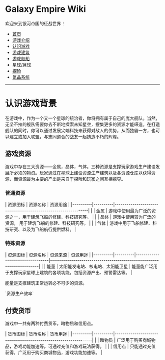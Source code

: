 = Galaxy Empire Wiki =
欢迎来到银河帝国的征战世界！

* [[/Users/Seuphoriak/vimwiki_html/index|首页]]
* [[游戏介绍]]
* [[认识游戏]]
* [[游戏建筑]]
* [[游戏舰船]]
* [[星球/月球]]
* [[探险]]
* [[氪晶系统]]

-----------------------


= 认识游戏背景 =

在游戏中，作为一个又一个星球的统治者，你将拥有属于自己的庞大舰队。当然，无坚不摧的舰队需要你去不断地探索未知星空，搜集更多的资源才能缔造。在打造舰队的同时，你可以通过发展尖端科技来获得对敌人的优势，从而独霸一方，也可以建立或加入联盟，与志同道合的战友一起铸造不朽的辉煌。

== 游戏资源 ==

游戏中存在三大资源——金属，晶体，气体。三种资源是支撑玩家游戏生产建设发展所必须的物资。玩家通过在星球上建设资源生产建筑以及各资源仓库以获得资源，而资源最为主要的产出是来自于探险和玩家之间互相掠夺。
{{{class: "brush:php"
由于游戏设定的原因，现在资源产出主要来源为探险。
}}}

=== 普通资源 ===

| 资源图标 | 资源名称 | 资源用途                                                       |
|----------|----------|----------------------------------------------------------------|
|          | 金属     | 游戏中使用最为广泛的资源之一，用于建筑飞船的修建、科技研究等。 |
|          | 晶体     | 游戏中使用较为广泛的资源， 用于建筑飞船的修建、科技研究等。    |
|          | 气体     | 游戏中用于飞船修建、科技研究、以及为飞船航行提供燃料。         |

=== 特殊资源 ===


| 资源图标 | 资源名称 | 资源来源                         | 资源用途                                                               |
|----------|----------|----------------------------------|------------------------------------------------------------------------|
|          | 能量     | 太阳能发电站、核电站、太阳能卫星 | 能量能广泛用于支撑玩家星球上建筑的各项功能，包括资源产出、预警雷达等。 |

能量是支撑建筑正常运转必不可少的资源。

`资源生产效率`
{{{class: "brush:php"
游戏中资源产出建筑的生产系数跟能量供应息息相关。能量供应充足时，资源生产可按照100%效率运转；但当能量供应不足时，资源生产效率会下降。
玩家可以通过对能量分配的调整实现对资源生产和能量消耗的平衡。
}}}


== 付费货币 ==

游戏中一共有两种付费货币，暗物质和信用点。

| 货币图标 | 货币名称 | 货币用途                                                         |
|----------|----------|------------------------------------------------------------------|
|          | 暗物质   | 广泛用于购买商城物品，游戏功能加速等。可通过充值和游戏玩法获得。 |
|          | 信用点   | 只能通过充值获得，广泛用于购买商城物品，游戏功能加速等。         |



